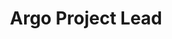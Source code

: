---
title: Argo Project Lead
name: Alex Collins
site: https://www.intuit.com
company: Intuit
talk: normal
talk-title: "Maintainer's Update"
talk-description: "My talk is great"
headshot: alex-collins.jpg
twitter: https://twitter.com/alex_e_collins
---